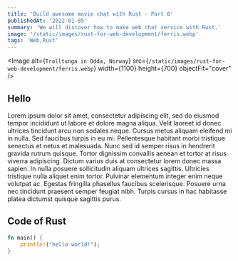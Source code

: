 ```yaml
---
title: 'Build awesome movie chat with Rust - Part 0'
publishedAt: '2022-01-05'
summary: 'We will discover how to make web chat service with Rust.'
image: '/static/images/rust-for-web-development/ferris.webp'
tags: 'Web,Rust'
---
```


<Image
  alt={`Trolltunga in Odda, Norway`}
  src={`/static/images/rust-for-web-development/ferris.webp`}
  width={1100}
  height={700}
  objectFit="cover"
/>

## Hello

Lorem ipsum dolor sit amet, consectetur adipiscing elit, sed do eiusmod tempor incididunt
ut labore et dolore magna aliqua. Velit laoreet id donec ultrices tincidunt arcu
non sodales neque. Cursus metus aliquam eleifend mi in nulla. Sed faucibus turpis
in eu mi. Pellentesque habitant morbi tristique senectus et netus et malesuada. Nunc
sed id semper risus in hendrerit gravida rutrum quisque. Tortor dignissim convallis
aenean et tortor at risus viverra adipiscing. Dictum varius duis at consectetur lorem
donec massa sapien. In nulla posuere sollicitudin aliquam ultrices sagittis. Ultricies
tristique nulla aliquet enim tortor. Pulvinar elementum integer enim neque volutpat
ac. Egestas fringilla phasellus faucibus scelerisque. Posuere urna nec tincidunt
praesent semper feugiat nibh. Turpis cursus in hac habitasse platea dictumst quisque
sagittis purus.

## Code of Rust

```rust
fn main() {
    println!("hello world!");
}
```
